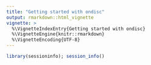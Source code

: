 ```yaml
--- 
title: "Getting started with ondisc" 
output: rmarkdown::html_vignette 
vignette: > 
  %\VignetteIndexEntry{Getting started with ondisc} 
  %\VignetteEngine{knitr::rmarkdown} 
  %\VignetteEncoding{UTF-8} 
--- 
```


```r
library(sessioninfo); session_info()
```
